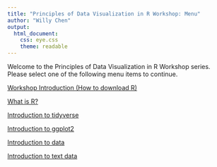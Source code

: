 ```yaml
---
title: "Principles of Data Visualization in R Workshop: Menu"
author: "Willy Chen"
output: 
  html_document:
    css: eye.css
    theme: readable
---
```

Welcome to the Principles of Data Visualization in R Workshop series. Please select one of the following menu items to continue.

[Workshop Introduction (How to download R)](https://willythewoo.github.io/WillyTheWoo/workshop/Introduction.html)

[What is R?](https://willythewoo.github.io/WillyTheWoo/workshop/whatisR.html)

[Introduction to tidyverse](https://willythewoo.github.io/WillyTheWoo/workshop/tidyverse.html)

[Introduction to ggplot2](https://willythewoo.github.io/WillyTheWoo/workshop/ggplot2.html)

[Introduction to data](https://willythewoo.github.io/WillyTheWoo/workshop/data.html)

[Introduction to text data](https://willythewoo.github.io/WillyTheWoo/workshop/textdata.html)